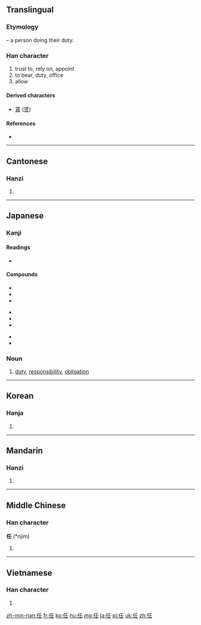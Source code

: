 {{also|仟|件}}
==Translingual==
{{stroke order|strokes=6}}

===Etymology===
{{Han compound|人|alt1=亻|t1=person|壬|ls=psc|c1=s|c2=p}} – a person doing their duty.

===Han character===
{{Han char|rn=9|rad=人|as=04|sn=6|four=2221<sub>4</sub>|canj=人竹土 (OHG)}}

# trust to, rely on, appoint
# to bear, duty, office
# allow

====Derived characters====
* [[賃]] ([[赁]])

====References====
* {{Han ref|kx=0094.240|dkj=00416|dj=0200.150|hdz=10122.060|uh=4EFB|ud=20219|bh=A5F4|bd=42484}}

----

==Cantonese==

===Hanzi===
{{yue-hanzi|jyut=|y=yam6}}

# {{defn|lang=yue|sort=人04}}

----

==Japanese==

===Kanji===
{{ja-kanji|grade=5|rs=人04}}

====Readings====
* {{ja-readings|on=[[にん]] (nin), [[にむ]] (nimu), [[じん]] (jin), [[じむ]] (jimu)|kun=[[まかせる]] (makaseru), [[になう]] (ninau), [[たえる]] (taeru)}}

====Compounds====
{{top3}}
* {{l|ja|sc=Jpan|責任|責任|tr=せきにん, sekinin}}
* {{l|ja|sc=Jpan|委任|委任|tr=いにん, inin}}
* {{l|ja|sc=Jpan|解任|解任|tr=かいにん, kainin}}
{{mid3}}
* {{l|ja|sc=Jpan|無責任|無責任|tr=むせきにん, musekinin}}
* {{l|ja|sc=Jpan|専任|専任|tr=せんにん, sennin}}
* {{l|ja|sc=Jpan|信任|信任|tr=しんにん, shinnin}}
{{mid3}}
* {{l|ja|sc=Jpan|任命|任命|tr=にんめい, ninmei}}
* {{l|ja|sc=Jpan|任務|任務|tr=にんむ, ninmu}}
{{bottom}}

===Noun===
{{ja-noun|k|hira=にん|rom=nin}}

# [[duty]], [[responsibility]], [[obligation]]

----

==Korean==

===Hanja===
{{ko-hanja|hangeul=임|rv=im|mr=im}}

# {{defn|lang=ko|sort=人04}}

----

==Mandarin==

===Hanzi===
{{cmn-hanzi|pin=[[rèn]] ([[ren4]])|wg=jen<sup>4</sup>}}

# {{defn|lang=cmn|sort=人04}}

----

==Middle Chinese==

===Han character===
'''任''' (*njim)<!--asterisk indicates that this character appears more than four times in the Tang Dynasty corpus of literature-->

# {{defn|lang=zhx-mid|sort=人04}}

----

==Vietnamese==

===Han character===
{{vi-hantu|[[nhiệm]], [[nhậm]], [[nhẩm]], [[nhầm]], [[nhâm]], [[nhăm]], [[nhặm]], [[vững]]|rs=人04}}

# {{defn|lang=vi|sort=人04}}

[[zh-min-nan:任]]
[[fr:任]]
[[ko:任]]
[[hu:任]]
[[mg:任]]
[[ja:任]]
[[pl:任]]
[[uk:任]]
[[zh:任]]